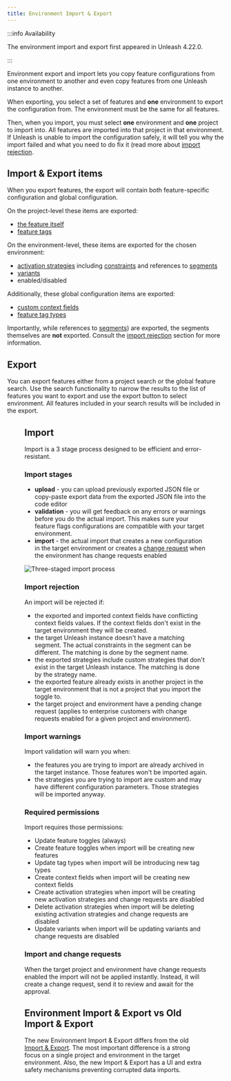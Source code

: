 ```yaml
---
title: Environment Import & Export
---
```


:::info Availability

The environment import and export first appeared in Unleash 4.22.0.

:::

Environment export and import lets you copy feature configurations from one environment to another and even copy features from one Unleash instance to another.

When exporting, you select a set of features and **one** environment to export the configuration from. The environment must be the same for all features.

Then, when you import, you must select **one** environment and **one** project to import into. All features are imported into that project in that environment. If Unleash is unable to import the configuration safely, it will tell you why the import failed and what you need to do fix it (read more about [import rejection](#import-rejection).

## Import & Export items

When you export features, the export will contain both feature-specific configuration and global configuration.

On the project-level these  items are exported:

* [the feature itself](../feature-toggles.mdx)
* [feature tags](../tags.md)

On the environment-level, these items are exported for the chosen environment:

* [activation strategies](../activation-strategies.md) including [constraints](../strategy-constraints.md) and references to [segments](../segments.mdx)
* [variants](../feature-toggle-variants.md)
* enabled/disabled

Additionally, these global configuration items are exported:
* [custom context fields](../unleash-context.md#context-fields)
* [feature tag types](../tags.md#tag-types)

Importantly, while references to [segments](../segments.mdx)) are exported, the segments themselves are **not** exported. Consult the [import rejection](#import-rejection) section for more information.

## Export

You can export features either from a project search or the global feature search. Use the search functionality to narrow the results to the list of features you want to export and use the export button to select environment. All features included in your search results will be included in the export.

<Figure caption="Search-driven export screen with WYSIWYG mode."  img="/img/export.png"/>

## Import

Import is a 3 stage process designed to be efficient and error-resistant.

### Import stages

* **upload** - you can upload previously exported JSON file or copy-paste export data from the exported JSON file into the code editor
* **validation** - you will get feedback on any errors or warnings before you do the actual import. This makes sure your feature flags configurations
are compatible with your target environment.
* **import** - the actual import that creates a new configuration in the target environment or creates a [change request](../change-requests.md) when the environment has change requests enabled

![Three-staged import process](/img/import.png)

### Import rejection

An import will be rejected if:
* the exported and imported context fields have conflicting context fields values. If the context fields don't exist in the target environment they will be created.
* the target Unleash instance doesn't have a matching segment. The actual constraints in the segment can be different. The matching is done by the segment name.
* the exported strategies include custom strategies that don't exist in the target Unleash instance. The matching is done by the strategy name.
* the exported feature already exists in another project in the target environment that is not a project that you import the toggle to.
* the target project and environment have a pending change request (applies to enterprise customers with change requests enabled for a given project and environment).

### Import warnings

Import validation will warn you when:
* the features you are trying to import are already archived in the target instance. Those features won't be imported again.
* the strategies you are trying to import are custom and may have different configuration parameters. Those strategies will be imported anyway.

### Required permissions

Import requires those permissions:
* Update feature toggles (always)
* Create feature toggles when import will be creating new features
* Update tag types when import will be introducing new tag types
* Create context fields when import will be creating new context fields
* Create activation strategies when import will be creating new activation strategies and change requests are disabled
* Delete activation strategies when import will be deleting existing activation strategies and change requests are disabled
* Update variants when import will be updating variants and change requests are disabled

### Import and change requests

When the target project and environment have change requests enabled the import will not be applied instantly. Instead, it will
create a change request, send it to review and await for the approval.

## Environment Import & Export vs Old Import & Export

The new Environment Import & Export differs from the old [Import & Export](import-export.md).
The most important difference is a strong focus on a single project and environment in the target environment.
Also, the new Import & Export has a UI and extra safety mechanisms preventing corrupted data imports.

